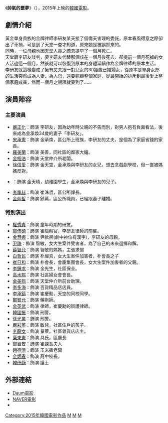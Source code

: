{{unreferenced|time=2016-08-03T09:03:36+00:00}}
{{Infobox Film
|片名        = 妻子小姐
|電影原名    = {{lang|ko|미쓰 와이프}}
|圖像        = Miss wife.jpeg
|圖像說明    = 宣傳海報
|導演        = 姜孝鎮
|編劇        = 金帝榮
|主演        = {{ubl|[[嚴正化|嚴正化]]|[[宋承憲|宋承憲]]}}
|片長        = 125分鐘
|產地        = {{KOR}}
|語言        = [[韓語|韓語]]
|上映日期    = {{KOR}}2015年8月13日
|發行商      = Megabox Plus M
|台灣片名    = 帥氣的噩夢
}}

《'''帥氣的噩夢'''》（{{lang-ko|'''미쓰 와이프'''}}），2015年上映的[[韓國電影|韓國電影]]。

== 劇情介紹 ==
黃金單身貴族的金牌律師李研友某天接了個傷天害理的委託，原本春風得意之際卻出了車禍，可是到了天堂一查才知道，原來她是被誤抓來的。<br/>同時，一位母親也因天堂人員之疏忽提早了一個月死亡。<br/>天堂跟李研友談判，要李研友代替那個該在一個月後死去、卻提前一個月死掉的女人活過這一個月，然後就可以恢復到原本的身體延續作為金牌律師的原本生活。<br/>李研友就這樣變成了擁有丈夫跟一對兒女的30幾歲已婚婦女，從原本是單身女郎的生活突然成為人妻、為人母，還要照顧整個家庭，從最開始的排斥到最後愛上整個家庭成員，然而一個月之期限就要到了……

== 演員陣容 ==
===主要演員===
*[[嚴正化|嚴正化]]：飾演 李研友，因為幼年時父親的不告而別，對男人抱有負面看法，後來成為金承煥34歲的妻子「李研友」。
*[[宋承憲|宋承憲]]：飾演 金承煥，區公所上班族，李研友的丈夫，是個為了家庭省錢的家長。
*[[羅美蘭|羅美蘭]]：飾演 美善，同社區的鄰家大嬸。
*[[金相浩|金相浩]]：飾演 天堂仲介所老闆。
*[[徐信愛|徐信愛]]：飾演 金天空，金承煥與李研友的女兒，想去念戲劇學校，但一直被媽媽反對。 
*{{link-ko|鄭智薰 (2007年)|정지훈 (배우)|鄭智薰}}：飾演 金天晴，幼稚園學生，金承煥與李研友的兒子。
*[[李準赫|李準赫]]：飾演 崔洙哲，區公所課長。
*[[金炳哲|金炳哲]]：飾演 鎮萬，區公所職員，已經跟妻子離婚。

===特別演出===
*[[權秀貞|權秀貞]]：飾演 童年時期的研友。
*[[鄭侑碩|鄭侑碩]]：飾演 崔檢察官，李研友律師的前輩。
*[[金慧娜|金慧娜]]：飾演 尹款凞(劇中神位有漢字)，李研友的母親。
*[[尹珠|尹珠]]：飾演 智敏，女大生案件受害者，為了自己的未來選擇和解。
*[[薛智允|薛智允]]：飾演 智敏的媽媽，主張求償
*[[白哲民|白哲民]]：飾演 朴燦真，女大生案件加害者，朴會長之子
*[[崔日和|崔日和]]：飾演 朴會長，會慶集團會長，女大生案件加害者的父親。
*[[李鍾求|李鍾求]]：飾演 金先生，社區保全。
*[[高水熙|高水熙]]：飾演 社區婦女會會長。
*[[金美熙|金美熙]]：飾演 天堂仲介所前台助理。
*[[李多海|李多海]]：飾演 百貨精品店店員。
*[[李承鎬|李承鎬]]：飾演 崔慶勳，天空的同校同學。
*[[鄭智允|鄭智允]]：飾演 藥劑師。
*[[金英武|金英武]]：飾演 律師，崔慶勳的辯護律師。
*[[韓國振|韓國振]]：飾演 刑警。
*[[孫光業|孫光業]]：飾演 刑警。
*[[嚴彩英|嚴彩英]]：飾演 敏兒，社區住戶的孩子。
*[[李龍女|李龍女]]：飾演 景萊，社區雜貨店店主。
*[[廉東憲|廉東憲]]：飾演 具氏，區廳長
*[[鄭智安|鄭智安]]：飾演 崔課長夫人
*[[趙德濟|趙德濟]]：飾演 玉米攤老闆
*[[金炳春|金炳春]]：飾演 高中校長。
*[[韓伃蔚|韓伃蔚]]：飾演 護士

== 外部連結 ==
*[http://movie.daum.net/moviedb/main?movieId=89574 Daum電影] {{Wayback|url=http://movie.daum.net/moviedb/main?movieId=89574 |date=20210106000803 }}{{ko}}
*[http://movie.naver.com/movie/bi/mi/basic.nhn?code=129406 NAVER電影] {{Wayback|url=http://movie.naver.com/movie/bi/mi/basic.nhn?code=129406 |date=20210106000752 }}{{ko}}
*{{imdb title|tt5058114|老婆小姐}}

[[Category:2015年韓國電影作品|Category:2015年韓國電影作品]]
[[Category:韓語電影|M]]
[[Category:韓國愛情片|M]]
[[Category:韓國劇情片|M]]